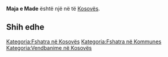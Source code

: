 {{Fshat në 
 | Emri                = Maja e Made
 | EmriAlt                = 
 | NAME_SHORT_FORM=      
 | NAME_GENERIC=      Maja
 | NAME_SORT_NAME_RO=      MAJAEMADE
 | FULL_NAME_RO = Maja e Made
 | FULL_NAME_ND_RO=Maja e Made
 | SORT_NAME_RG=MADE MAJAE
 | FULL_NAME_RG=Made, Maja e
 | FULL_NAME_ND_RG=Made, Maja e
 | SRP_NAME_SHORT_FORM=      
 | SRP_NAME_GENERIC=      
 | SRP_NAME_SORT_NAME_RO=      
 | SRP_FULL_NAME_RO = 
 | SRP_FULL_NAME_ND_RO=
 | SRP_SORT_NAME_RG=
 | SRP_FULL_NAME_RG=
 | SRP_FULL_NAME_ND_RG=
 | Emri (Rasa dhanore) = 
 | Figura              = 
 | Shteti              = Kosovo
 | Komuna              = 
 | Kodi postar         = 
 | Sipërfaqja          = 

 | Popullsia           = 

 | Regj. i popullsisë  = 
 | Dend. e popullsisë  = 
 | Faqja zyrtare       = 
 <!--- Koordinatat ----> 
 | Gjerësia            = 42.489722
 | Gjatësia            = 21.306111
 | Lartësia            = 
}}
'''Maja e Made''' është një [[]] në [[]] të [[Kosovës]].

<!-- == Gjeografia == -->
<!-- == Historia == -->
<!-- == Demografia == -->
== Shih edhe ==
{{Komuna }}
{{Kosovo-Administrata-Cung}}

[[Kategoria:Fshatra në Kosovës]]
[[Kategoria:Fshatra në Kommunes ]]
[[Kategoria:Vendbanime në Kosovës]]